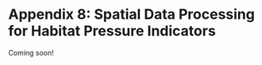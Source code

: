 # Appendix 8: Spatial Data Processing for Habitat Pressure Indicators {#appendix-8 .unnumbered}

Coming soon!